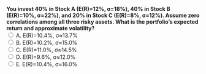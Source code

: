 ::: {.question-block}
<form onsubmit="event.preventDefault(); checkAnswer('module3_mcq_q98')" data-correct-answer="A">
<strong style="display: block;">
You invest 40% in Stock A (E(R)=12%, σ=18%), 40% in Stock B (E(R)=10%, σ=22%), and 20% in Stock C (E(R)=8%, σ=12%). 
Assume zero correlations among all three risky assets. What is the portfolio’s expected return and approximate volatility?
</strong>
<label><input type="radio" name="module3_mcq_q98" value="A"> A. E(R)=10.4%, σ≈13.7%</label><br>
<label><input type="radio" name="module3_mcq_q98" value="B"> B. E(R)=10.2%, σ≈15.0%</label><br>
<label><input type="radio" name="module3_mcq_q98" value="C"> C. E(R)=11.0%, σ≈14.5%</label><br>
<label><input type="radio" name="module3_mcq_q98" value="D"> D. E(R)=9.6%, σ≈12.0%</label><br>
<label><input type="radio" name="module3_mcq_q98" value="E"> E. E(R)=10.4%, σ≈16.0%</label><br>
</form>
<div id="feedback-module3_mcq_q98" class="feedback" data-status="" style="display:none;">
✅ Correct: A. E(R)=0.4×12%+0.4×10%+0.2×8%=10.4%.  
Var=Σ w²σ²=0.16×0.0324+0.16×0.0484+0.04×0.0144=0.0188 ⇒ σ≈13.7%.
</div>
:::
